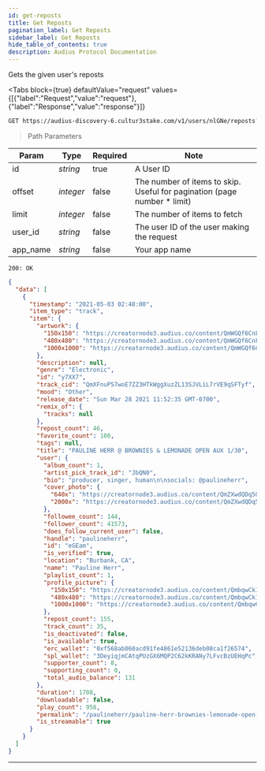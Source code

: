 ```yaml
---
id: get-reposts
title: Get Reposts
pagination_label: Get Reposts
sidebar_label: Get Reposts
hide_table_of_contents: true
description: Audius Protocol Documentation
---
```



Gets the given user's reposts

<Tabs
  block={true}
  defaultValue="request"
  values={[{"label":"Request","value":"request"},{"label":"Response","value":"response"}]}
>
<TabItem value="request">

```bash
GET https://audius-discovery-6.cultur3stake.com/v1/users/nlGNe/reposts?app_name=EXAMPLEAPP HTTP/1.1
```

> Path Parameters

| Param    | Type      | Required | Note                                                                      |
| -------- | --------- | -------- | ------------------------------------------------------------------------- |
| id       | _string_  | true     | A User ID                                                                 |
| offset   | _integer_ | false    | The number of items to skip. Useful for pagination (page number \* limit) |
| limit    | _integer_ | false    | The number of items to fetch                                              |
| user_id  | _string_  | false    | The user ID of the user making the request                                |
| app_name | _string_  | false    | Your app name                                                             |

</TabItem>
<TabItem value="response">

`200: OK`

```json
{
  "data": [
    {
      "timestamp": "2021-05-03 02:48:00",
      "item_type": "track",
      "item": {
        "artwork": {
          "150x150": "https://creatornode3.audius.co/content/QmWGQf6CnFJJ4he13eDF2vZwDyoaWcHL3HziQyaSPwVFd3/150x150.jpg",
          "480x480": "https://creatornode3.audius.co/content/QmWGQf6CnFJJ4he13eDF2vZwDyoaWcHL3HziQyaSPwVFd3/480x480.jpg",
          "1000x1000": "https://creatornode3.audius.co/content/QmWGQf6CnFJJ4he13eDF2vZwDyoaWcHL3HziQyaSPwVFd3/1000x1000.jpg"
        },
        "description": null,
        "genre": "Electronic",
        "id": "y7XX7",
        "track_cid": "QmXFnuP57woE7ZZ3HTkWggXuzZL13SJVLiL7rVE9qSFTyf",
        "mood": "Other",
        "release_date": "Sun Mar 28 2021 11:52:35 GMT-0700",
        "remix_of": {
          "tracks": null
        },
        "repost_count": 46,
        "favorite_count": 100,
        "tags": null,
        "title": "PAULINE HERR @ BROWNIES & LEMONADE OPEN AUX 1/30",
        "user": {
          "album_count": 1,
          "artist_pick_track_id": "JbQN0",
          "bio": "producer, singer, human\n\nsocials: @paulineherr",
          "cover_photo": {
            "640x": "https://creatornode3.audius.co/content/QmZXwdQDq5QDJW3W17g4n4zXVjaDGDbvuzsMWqhis61W7h/640x.jpg",
            "2000x": "https://creatornode3.audius.co/content/QmZXwdQDq5QDJW3W17g4n4zXVjaDGDbvuzsMWqhis61W7h/2000x.jpg"
          },
          "followee_count": 144,
          "follower_count": 41573,
          "does_follow_current_user": false,
          "handle": "paulineherr",
          "id": "eGEam",
          "is_verified": true,
          "location": "Burbank, CA",
          "name": "Pauline Herr",
          "playlist_count": 1,
          "profile_picture": {
            "150x150": "https://creatornode3.audius.co/content/QmbqwCk1axAdXk9iFfeU48iu1P73ChUA3kxpeg7PJBRHsC/150x150.jpg",
            "480x480": "https://creatornode3.audius.co/content/QmbqwCk1axAdXk9iFfeU48iu1P73ChUA3kxpeg7PJBRHsC/480x480.jpg",
            "1000x1000": "https://creatornode3.audius.co/content/QmbqwCk1axAdXk9iFfeU48iu1P73ChUA3kxpeg7PJBRHsC/1000x1000.jpg"
          },
          "repost_count": 155,
          "track_count": 35,
          "is_deactivated": false,
          "is_available": true,
          "erc_wallet": "0xf568ab060acd91fe4861e52136deb08ca1f26574",
          "spl_wallet": "3DeyiqjmCAtqPUzGX6MQP2C62kKRANy7LFvcBzUEHqPc",
          "supporter_count": 8,
          "supporting_count": 0,
          "total_audio_balance": 131
        },
        "duration": 1708,
        "downloadable": false,
        "play_count": 958,
        "permalink": "/paulineherr/pauline-herr-brownies-lemonade-open-aux-130-316935",
        "is_streamable": true
      }
    }
  ]
}
```

</TabItem>
</Tabs>

---
